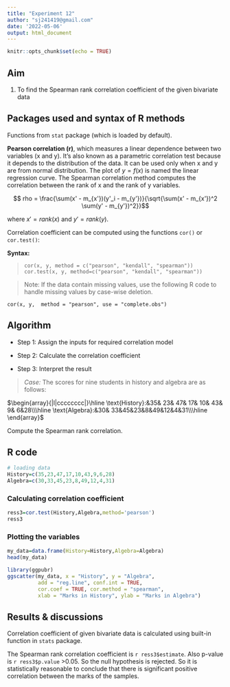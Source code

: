 ---
title: "Experiment 12"
author: "sj241419@gmail.com"
date: '2022-05-06'
output: html_document
---

```{r setup, include=FALSE}
knitr::opts_chunk$set(echo = TRUE)
```

## Aim

1. To find the Spearman rank correlation coefficient of the given bivariate data

## Packages used and syntax of R methods

Functions from `stat` package (which is loaded by default). 

**Pearson correlation (r)**, which measures a linear dependence between two variables (x and y). It’s also known as a parametric correlation test because it depends to the distribution of the data. It can be used only when x and y are from normal distribution. The plot of $y = f(x)$ is named the linear regression curve. The Spearman correlation method computes the correlation between the rank of x and the rank of y variables.

$$ rho = \frac{\sum(x' - m_{x'})(y'_i - m_{y'})}{\sqrt{\sum(x' - m_{x'})^2 \sum(y' - m_{y'})^2}}$$


where $x'=rank(x)$ and $y'=rank(y)$.

Correlation coefficient can be computed using the functions `cor()` or `cor.test()`:

**Syntax:**

> `cor(x, y, method = c("pearson", "kendall", "spearman"))`
 `cor.test(x, y, method=c("pearson", "kendall", "spearman"))`

>Note: If the data contain missing values, use the following R code to handle missing values by case-wise deletion.

`cor(x, y,  method = "pearson", use = "complete.obs")`

## Algorithm

* Step 1: Assign the inputs for required correlation model

* Step 2: Calculate the correlation coefficient

* Step 3: Interpret the result



>*Case:*  The scores for nine students in history and algebra are as follows:

$\begin{array}{|l|cccccccc|}\hline
\text{History}:&35& 23& 47& 17& 10& 43& 9& 6&28\\\hline
\text{Algebra}:&30& 33&45&23&8&49&12&4&31\\\hline
\end{array}$

Compute the Spearman rank correlation.


## R code

```{r}
# loading data
History=c(35,23,47,17,10,43,9,6,28)
Algebra=c(30,33,45,23,8,49,12,4,31)
```



### Calculating correlation coefficient

```{r}
ress3=cor.test(History,Algebra,method='pearson')
ress3
```


### Plotting the variables
```{r}
my_data=data.frame(History=History,Algebra=Algebra)
head(my_data)
```



```{r Scattercor, fig.cap='Scatter plot with smooth fit curve', out.width='80%', fig.asp=.75, fig.align='center',warning=FALSE}

library(ggpubr)
ggscatter(my_data, x = "History", y = "Algebra", 
          add = "reg.line", conf.int = TRUE, 
          cor.coef = TRUE, cor.method = "spearman",
          xlab = "Marks in History", ylab = "Marks in Algebra")
```



## Results & discussions

Correlation coefficient of given bivariate data is calculated using built-in function in `stats` package. 

The Spearman rank correlation coefficient is `r ress3$estimate`. Also p-value is `r ress3$p.value ` >0.05. So the null hypothesis is rejected. So it is statistically reasonable to conclude that there is  significant positive correlation between the marks of the samples.